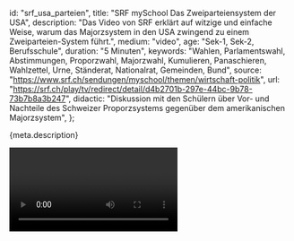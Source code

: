 
  id: "srf_usa_parteien",
  title: "SRF mySchool Das Zweiparteiensystem der USA",
  description:
    "Das Video von SRF erklärt auf witzige und einfache Weise, warum das Majorzsystem in den USA zwingend zu einem Zweiparteien-System führt.",
  medium: "video",
  age: "Sek-1, Sek-2, Berufsschule",
  duration: "5 Minuten",
  keywords:
    "Wahlen, Parlamentswahl, Abstimmungen, Proporzwahl, Majorzwahl, Kumulieren, Panaschieren, Wahlzettel, Urne, Ständerat, Nationalrat, Gemeinden, Bund",
  source: "https://www.srf.ch/sendungen/myschool/themen/wirtschaft-politik",
  url:
    "https://srf.ch/play/tv/redirect/detail/d4b2701b-297e-44bc-9b78-73b7b8a3b247",
  didactic:
    "Diskussion mit den Schülern über Vor- und Nachteile des Schweizer Proporzsystems gegenüber dem amerikanischen Majorzsystem",
};

<Ref title={meta.title} source={meta.source} duration={meta.duration}>
  <p>{meta.description}</p>
  <Video url={meta.url} />
</Ref>
